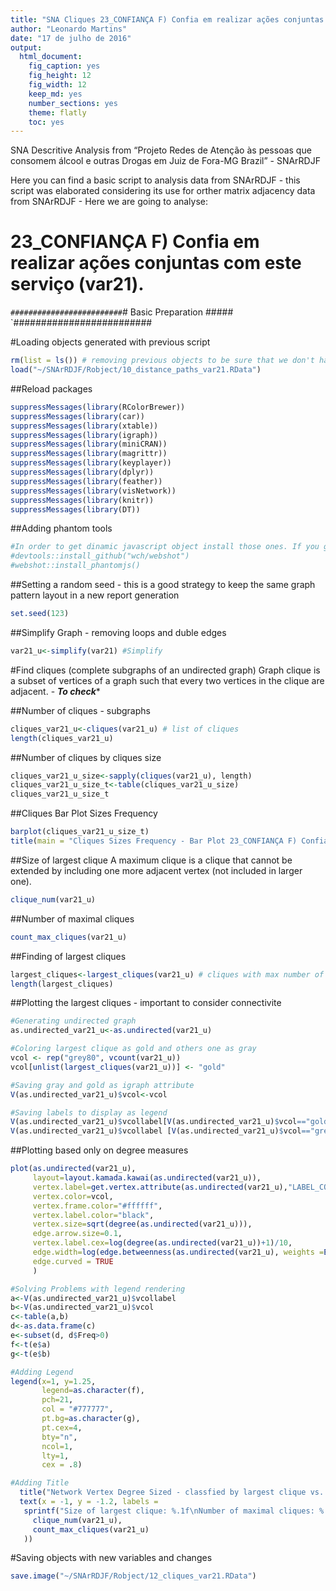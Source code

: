 ```yaml
---
title: "SNA Cliques 23_CONFIANÇA F) Confia em realizar ações conjuntas com este serviço (var21)."
author: "Leonardo Martins"
date: "17 de julho de 2016"
output: 
  html_document: 
    fig_caption: yes
    fig_height: 12
    fig_width: 12
    keep_md: yes
    number_sections: yes
    theme: flatly
    toc: yes
---
```

SNA Descritive Analysis from "Projeto Redes de Atenção às pessoas que consomem álcool e outras Drogas em Juiz de Fora-MG   Brazil"  - SNArRDJF

Here you can find a basic script to analysis data from SNArRDJF - this script was elaborated considering its use for orther matrix adjacency data from SNArRDJF - Here we are going to analyse:

# 23_CONFIANÇA F) Confia em realizar ações conjuntas com este serviço (var21).

`#########################
`# Basic Preparation #####
`#########################

#Loading objects generated with previous script 
```r
rm(list = ls()) # removing previous objects to be sure that we don't have objects conflicts name
load("~/SNArRDJF/Robject/10_distance_paths_var21.RData")
```
##Reload packages
```r
suppressMessages(library(RColorBrewer))
suppressMessages(library(car))
suppressMessages(library(xtable))
suppressMessages(library(igraph))
suppressMessages(library(miniCRAN))
suppressMessages(library(magrittr))
suppressMessages(library(keyplayer))
suppressMessages(library(dplyr))
suppressMessages(library(feather))
suppressMessages(library(visNetwork))
suppressMessages(library(knitr))
suppressMessages(library(DT))
```
##Adding phantom tools
```r
#In order to get dinamic javascript object install those ones. If you get problems installing go to Stackoverflow.com and type your error to discover what to do. In some cases the libraries need to be intalled in outside R libs.
#devtools::install_github("wch/webshot")
#webshot::install_phantomjs()
```
##Setting a random seed - this is a good strategy to keep the same graph pattern layout in a new report generation
```r
set.seed(123)
```

##Simplify Graph - removing loops and duble edges 
```r
var21_u<-simplify(var21) #Simplify
```

#Find cliques (complete subgraphs of an undirected graph)
Graph clique is a subset of vertices of a graph such that every two vertices in the clique are adjacent. - ***To check****

##Number of cliques - subgraphs
```r
cliques_var21_u<-cliques(var21_u) # list of cliques 
length(cliques_var21_u)
```
##Number of cliques by cliques size
```r
cliques_var21_u_size<-sapply(cliques(var21_u), length) 
cliques_var21_u_size_t<-table(cliques_var21_u_size)
cliques_var21_u_size_t
```

##Cliques Bar Plot Sizes Frequency
```r
barplot(cliques_var21_u_size_t)
title(main = "Cliques Sizes Frequency - Bar Plot 23_CONFIANÇA F) Confia em realizar ações conjuntas com este serviço (var21).", font.main = 4)
```

##Size of largest clique 
A maximum clique is a clique that cannot be extended by including one more adjacent vertex (not included in larger one). 
```r
clique_num(var21_u)
```
##Number of maximal cliques
```r
count_max_cliques(var21_u)
```
##Finding of largest cliques
```r
largest_cliques<-largest_cliques(var21_u) # cliques with max number of nodes
length(largest_cliques)
```

##Plotting the largest cliques - important to consider connectivite 
```r
#Generating undirected graph
as.undirected_var21_u<-as.undirected(var21_u)

#Coloring largest clique as gold and others one as gray
vcol <- rep("grey80", vcount(var21_u))
vcol[unlist(largest_cliques(var21_u))] <- "gold"

#Saving gray and gold as igraph attribute
V(as.undirected_var21_u)$vcol<-vcol

#Saving labels to display as legend
V(as.undirected_var21_u)$vcollabel[V(as.undirected_var21_u)$vcol=="gold"]<-"Largets Clique"
V(as.undirected_var21_u)$vcollabel [V(as.undirected_var21_u)$vcol=="grey80"]<-"Others"
```

##Plotting based only on degree measures 
```r
plot(as.undirected(var21_u), 
     layout=layout.kamada.kawai(as.undirected(var21_u)), 
     vertex.label=get.vertex.attribute(as.undirected(var21_u),"LABEL_COR"),
     vertex.color=vcol,
     vertex.frame.color="#ffffff",
     vertex.label.color="black",
     vertex.size=sqrt(degree(as.undirected(var21_u))),
     edge.arrow.size=0.1,
     vertex.label.cex=log(degree(as.undirected(var21_u))+1)/10,
     edge.width=log(edge.betweenness(as.undirected(var21_u), weights =E(as.undirected(var21_u))$var21))/50,
     edge.curved = TRUE
     )

#Solving Problems with legend rendering 
a<-V(as.undirected_var21_u)$vcollabel
b<-V(as.undirected_var21_u)$vcol
c<-table(a,b)
d<-as.data.frame(c)
e<-subset(d, d$Freq>0)
f<-t(e$a)
g<-t(e$b)

#Adding Legend
legend(x=1, y=1.25,
       legend=as.character(f),
       pch=21,
       col = "#777777", 
       pt.bg=as.character(g),
       pt.cex=4,
       bty="n", 
       ncol=1,
       lty=1,
       cex = .8)

#Adding Title
  title("Network Vertex Degree Sized - classfied by largest clique vs. others", sub = "Source: from authors ")
  text(x = -1, y = -1.2, labels = 
   sprintf("Size of largest clique: %.1f\nNumber of maximal cliques: %.1f",
     clique_num(var21_u), 
     count_max_cliques(var21_u)
   ))
```

#Saving objects with new variables and changes
```r
save.image("~/SNArRDJF/Robject/12_cliques_var21.RData") 
```



